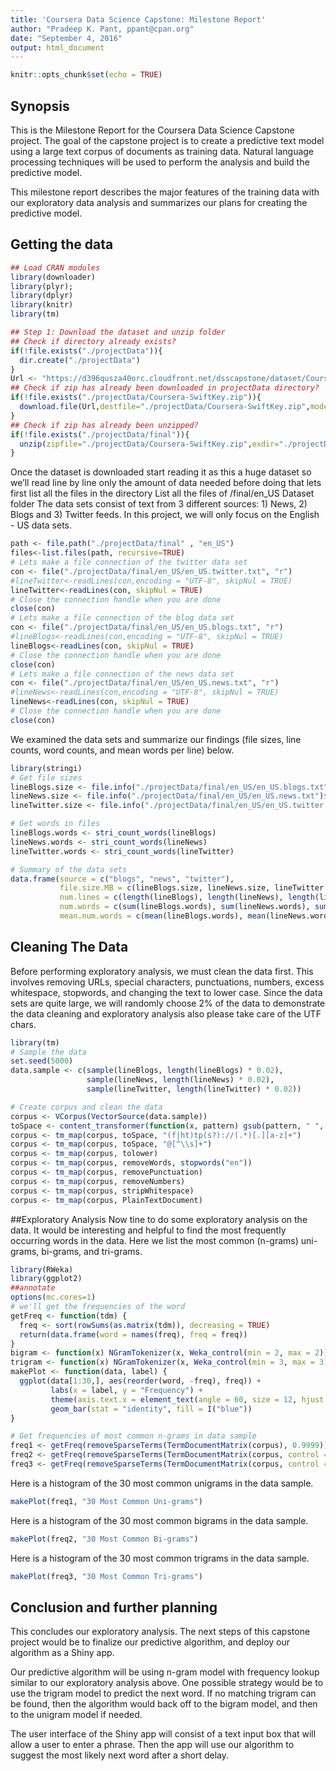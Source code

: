```yaml
---
title: 'Coursera Data Science Capstone: Milestone Report'
author: "Pradeep K. Pant, ppant@cpan.org"
date: "September 4, 2016"
output: html_document
---
```


```r
knitr::opts_chunk$set(echo = TRUE)
```
## Synopsis

This is the Milestone Report for the Coursera Data Science Capstone project. The goal of the capstone project is to create a predictive text model using a large text corpus of documents as training data. Natural language processing techniques will be used to perform the analysis and build the predictive model.

This milestone report describes the major features of the training data with our exploratory data analysis and summarizes our plans for creating the predictive model.

## Getting the data

```r

## Load CRAN modules 
library(downloader)
library(plyr);
library(dplyr)
library(knitr)
library(tm)

## Step 1: Download the dataset and unzip folder
## Check if directory already exists?
if(!file.exists("./projectData")){
  dir.create("./projectData")
}
Url <- "https://d396qusza40orc.cloudfront.net/dsscapstone/dataset/Coursera-SwiftKey.zip"
## Check if zip has already been downloaded in projectData directory?
if(!file.exists("./projectData/Coursera-SwiftKey.zip")){
  download.file(Url,destfile="./projectData/Coursera-SwiftKey.zip",mode = "wb")
}
## Check if zip has already been unzipped?
if(!file.exists("./projectData/final")){
  unzip(zipfile="./projectData/Coursera-SwiftKey.zip",exdir="./projectData")
}
``` 
Once the dataset is downloaded start reading it as this a huge dataset so we'll read line by line only the amount of data needed before doing that lets first list all the files in the directory
List all the files of /final/en_US Dataset folder
The data sets consist of text from 3 different sources: 1) News, 2) Blogs and 3) Twitter feeds. In this project, we will only focus on the English - US data sets.

```r
path <- file.path("./projectData/final" , "en_US")
files<-list.files(path, recursive=TRUE)
# Lets make a file connection of the twitter data set
con <- file("./projectData/final/en_US/en_US.twitter.txt", "r") 
#lineTwitter<-readLines(con,encoding = "UTF-8", skipNul = TRUE)
lineTwitter<-readLines(con, skipNul = TRUE)
# Close the connection handle when you are done
close(con)
# Lets make a file connection of the blog data set
con <- file("./projectData/final/en_US/en_US.blogs.txt", "r") 
#lineBlogs<-readLines(con,encoding = "UTF-8", skipNul = TRUE)
lineBlogs<-readLines(con, skipNul = TRUE)
# Close the connection handle when you are done
close(con)
# Lets make a file connection of the news data set
con <- file("./projectData/final/en_US/en_US.news.txt", "r") 
#lineNews<-readLines(con,encoding = "UTF-8", skipNul = TRUE)
lineNews<-readLines(con, skipNul = TRUE)
# Close the connection handle when you are done
close(con)
```
We examined the data sets and summarize our findings (file sizes, line counts, word counts, and mean words per line) below.
```r
library(stringi)
# Get file sizes
lineBlogs.size <- file.info("./projectData/final/en_US/en_US.blogs.txt")$size / 1024 ^ 2
lineNews.size <- file.info("./projectData/final/en_US/en_US.news.txt")$size / 1024 ^ 2
lineTwitter.size <- file.info("./projectData/final/en_US/en_US.twitter.txt")$size / 1024 ^ 2

# Get words in files
lineBlogs.words <- stri_count_words(lineBlogs)
lineNews.words <- stri_count_words(lineNews)
lineTwitter.words <- stri_count_words(lineTwitter)

# Summary of the data sets
data.frame(source = c("blogs", "news", "twitter"),
           file.size.MB = c(lineBlogs.size, lineNews.size, lineTwitter.size),
           num.lines = c(length(lineBlogs), length(lineNews), length(lineTwitter)),
           num.words = c(sum(lineBlogs.words), sum(lineNews.words), sum(lineTwitter.words)),
           mean.num.words = c(mean(lineBlogs.words), mean(lineNews.words), mean(lineTwitter.words)))

```
## Cleaning The Data
Before performing exploratory analysis, we must clean the data first. This involves removing URLs, special characters, punctuations, numbers, excess whitespace, stopwords, and changing the text to lower case. Since the data sets are quite large, we will randomly choose 2% of the data to demonstrate the data cleaning and exploratory analysis also please take care of the UTF chars.
```r
library(tm)
# Sample the data
set.seed(5000)
data.sample <- c(sample(lineBlogs, length(lineBlogs) * 0.02),
                 sample(lineNews, length(lineNews) * 0.02),
                 sample(lineTwitter, length(lineTwitter) * 0.02))

# Create corpus and clean the data
corpus <- VCorpus(VectorSource(data.sample))
toSpace <- content_transformer(function(x, pattern) gsub(pattern, " ", x))
corpus <- tm_map(corpus, toSpace, "(f|ht)tp(s?)://(.*)[.][a-z]+")
corpus <- tm_map(corpus, toSpace, "@[^\\s]+")
corpus <- tm_map(corpus, tolower)
corpus <- tm_map(corpus, removeWords, stopwords("en"))
corpus <- tm_map(corpus, removePunctuation)
corpus <- tm_map(corpus, removeNumbers)
corpus <- tm_map(corpus, stripWhitespace)
corpus <- tm_map(corpus, PlainTextDocument)
```

##Exploratory Analysis
Now tine to do some exploratory analysis on the data. It would be interesting and helpful to find the most frequently occurring words in the data. Here we list the most common (n-grams) uni-grams, bi-grams, and tri-grams.
```r
library(RWeka)
library(ggplot2)
##annotate
options(mc.cores=1)
# we'll get the frequencies of the word
getFreq <- function(tdm) {
  freq <- sort(rowSums(as.matrix(tdm)), decreasing = TRUE)
  return(data.frame(word = names(freq), freq = freq))
}
bigram <- function(x) NGramTokenizer(x, Weka_control(min = 2, max = 2))
trigram <- function(x) NGramTokenizer(x, Weka_control(min = 3, max = 3))
makePlot <- function(data, label) {
  ggplot(data[1:30,], aes(reorder(word, -freq), freq)) +
         labs(x = label, y = "Frequency") +
         theme(axis.text.x = element_text(angle = 60, size = 12, hjust = 1)) +
         geom_bar(stat = "identity", fill = I("blue"))
}

# Get frequencies of most common n-grams in data sample
freq1 <- getFreq(removeSparseTerms(TermDocumentMatrix(corpus), 0.9999))
freq2 <- getFreq(removeSparseTerms(TermDocumentMatrix(corpus, control = list(tokenize = bigram)), 0.9999))
freq3 <- getFreq(removeSparseTerms(TermDocumentMatrix(corpus, control = list(tokenize = trigram)), 0.9999))
```

Here is a histogram of the 30 most common unigrams in the data sample.

```r
makePlot(freq1, "30 Most Common Uni-grams")
```

Here is a histogram of the 30 most common bigrams in the data sample.

```r
makePlot(freq2, "30 Most Common Bi-grams")
```

Here is a histogram of the 30 most common trigrams in the data sample.
```r

makePlot(freq3, "30 Most Common Tri-grams")
```

## Conclusion and further planning
This concludes our exploratory analysis. The next steps of this capstone project would be to finalize our predictive algorithm, and deploy our algorithm as a Shiny app.

Our predictive algorithm will be using n-gram model with frequency lookup similar to our exploratory analysis above. One possible strategy would be to use the trigram model to predict the next word. If no matching trigram can be found, then the algorithm would back off to the bigram model, and then to the unigram model if needed.

The user interface of the Shiny app will consist of a text input box that will allow a user to enter a phrase. Then the app will use our algorithm to suggest the most likely next word after a short delay. 
